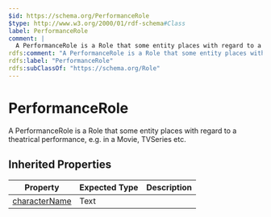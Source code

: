 ```yaml
---
$id: https://schema.org/PerformanceRole
$type: http://www.w3.org/2000/01/rdf-schema#Class
label: PerformanceRole
comment: |
  A PerformanceRole is a Role that some entity places with regard to a theatrical performance, e.g. in a Movie, TVSeries etc.
rdfs:comment: "A PerformanceRole is a Role that some entity places with regard to a theatrical performance, e.g. in a Movie, TVSeries etc."
rdfs:label: "PerformanceRole"
rdfs:subClassOf: "https://schema.org/Role"
---
```


# PerformanceRole

A PerformanceRole is a Role that some entity places with regard to a theatrical performance, e.g. in a Movie, TVSeries etc.

## Inherited Properties

| Property | Expected Type | Description |
| --- | --- | --- |
| [characterName](https://schema.org/characterName) | Text |  |
